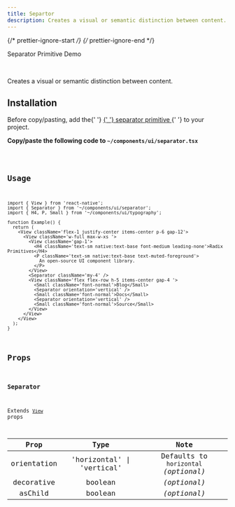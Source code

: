 ```yaml
---
title: Separtor
description: Creates a visual or semantic distinction between content.
---
```


{/* prettier-ignore-start */}
{/* prettier-ignore-end */}


<LinkButton href='/primitives/separator'>Separator Primitive</LinkButton>
<LinkButton target='_blank' href='https://rnr-showcase.vercel.app/separator'>
  Demo
</LinkButton>

<br />

Creates a visual or semantic distinction between content.

## Installation

<Aside type='tip' title='Dependencies'>
  Before copy/pasting, add the{' '}
  <a href='/primitives/separator' className='text-white font-bold'>
    {' '}
    separator primitive
  </a>{' '}
  to your project.
</Aside>

**Copy/paste the following code to `~/components/ui/separator.tsx`**

<Code code={importedCode} lang='tsx' title='~/components/ui/separator.tsx' />

## Usage

```tsx
import { View } from 'react-native';
import { Separator } from '~/components/ui/separator';
import { H4, P, Small } from '~/components/ui/typography';

function Example() {
  return (
    <View className='flex-1 justify-center items-center p-6 gap-12'>
      <View className='w-full max-w-xs '>
        <View className='gap-1'>
          <H4 className='text-sm native:text-base font-medium leading-none'>Radix Primitives</H4>
          <P className='text-sm native:text-base text-muted-foreground'>
            An open-source UI component library.
          </P>
        </View>
        <Separator className='my-4' />
        <View className='flex flex-row h-5 items-center gap-4 '>
          <Small className='font-normal'>Blog</Small>
          <Separator orientation='vertical' />
          <Small className='font-normal'>Docs</Small>
          <Separator orientation='vertical' />
          <Small className='font-normal'>Source</Small>
        </View>
      </View>
    </View>
  );
}
```

## Props

### Separator

Extends [`View`](https://reactnative.dev/docs/view#props) props

|    Prop     |            Type            |                 Note                  |
| :---------: | :------------------------: | :-----------------------------------: |
| orientation | 'horizontal' \| 'vertical' | Defaults to `horizontal` _(optional)_ |
| decorative  |          boolean           |             _(optional)_              |
|   asChild   |          boolean           |             _(optional)_              |
